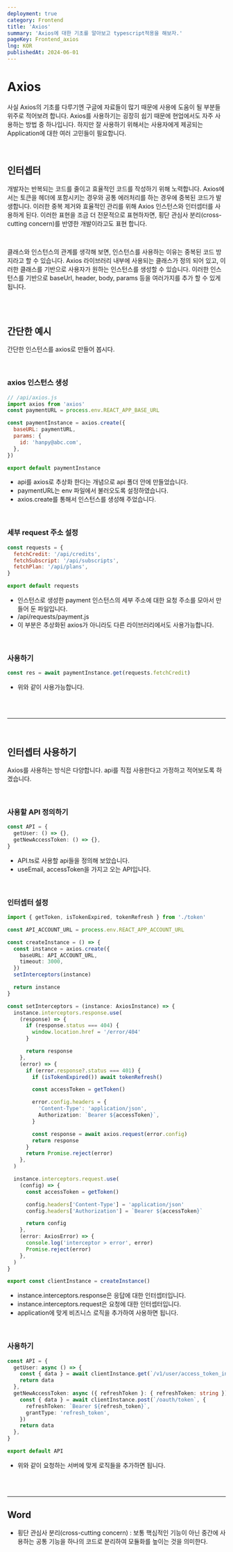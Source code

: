 ```yaml
---
deployment: true
category: Frontend
title: 'Axios'
summary: 'Axios에 대한 기초를 알아보고 typescript적용을 해보자.'
pageKey: Frontend_axios
lng: KOR
publishedAt: 2024-06-01
---
```


# Axios

사실 Axios의 기초를 다루기엔 구글에 자료들이 많기 때문에 사용에 도움이 될 부분들 위주로 적어보려 합니다.
Axios를 사용하기는 굉장히 쉽기 때문에 현업에서도 자주 사용하는 방법 중 하나입니다.
하지만 잘 사용하기 위해서는 사용자에게 제공되는 Application에 대한 여러 고민들이 필요합니다.

<br />

## 인터셉터

개발자는 반복되는 코드를 줄이고 효율적인 코드를 작성하기 위해 노력합니다.
Axios에서는 토큰을 헤더에 포함시키는 경우와 공통 에러처리를 하는 경우에 중복된 코드가 발생합니다.
이러한 중복 제거와 효율적인 관리를 위해 Axios 인스턴스와 인터셉터를 사용하게 된다.
이러한 표현을 조금 더 전문적으로 표현하자면, 횡단 관심사 분리(cross-cutting concern)를 반영한 개발이라고도 표현 합니다.

<br />

클래스와 인스턴스의 관계를 생각해 보면, 인스턴스를 사용하는 이유는 중복된 코드 방지라고 할 수 있습니다.
Axios 라이브러리 내부에 사용되는 클래스가 정의 되어 있고, 이러한 클래스를 기반으로 사용자가 원하는 인스턴스를 생성할 수 있습니다.
이러한 인스턴스를 기반으로 baseUrl, header, body, params 등을 여러가지를 추가 할 수 있게 됩니다.

<br />
<br />

## 간단한 예시

간단한 인스턴스를 axios로 만들어 봅시다.

<br />

### axios 인스턴스 생성

```javascript title="axios" showLineNumbers
// /api/axios.js
import axios from 'axios'
const paymentURL = process.env.REACT_APP_BASE_URL

const paymentInstance = axios.create({
  baseURL: paymentURL,
  params: {
    id: 'hanpy@abc.com',
  },
})

export default paymentInstance
```

- api를 axios로 추상화 한다는 개념으로 api 폴더 안에 만들었습니다.
- paymentURL는 env 파일에서 불러오도록 설정하였습니다.
- axios.create를 통해서 인스턴스를 생성해 주었습니다.

<br />

### 세부 request 주소 설정

```javascript title="axios" showLineNumbers
const requests = {
  fetchCredit: '/api/credits',
  fetchSubscript: '/api/subscripts',
  fetchPlan: '/api/plans',
}

export default requests
```

- 인스턴스로 생성한 payment 인스턴스의 세부 주소에 대한 요청 주소를 모아서 만들어 둔 파일입니다.
- /api/requests/payment.js
- 이 부분은 추상화된 axios가 아니라도 다른 라이브러리에서도 사용가능합니다.

<br />

### 사용하기

```javascript title="axios" showLineNumbers
const res = await paymentInstance.get(requests.fetchCredit)
```

- 위와 같이 사용가능합니다.

<br />
<br />

---

<br />

## 인터셉터 사용하기

Axios를 사용하는 방식은 다양합니다. api를 직접 사용한다고 가정하고 적어보도록 하겠습니다.

<br />

### 사용할 API 정의하기

```typescript title="axios" showLineNumbers
const API = {
  getUser: () => {},
  getNewAccessToken: () => {},
}
```

- API.ts로 사용할 api들을 정의해 보았습니다.
- useEmail, accessToken을 가지고 오는 API입니다.

<br />

### 인터셉터 설정

```typescript title="axios" showLineNumbers
import { getToken, isTokenExpired, tokenRefresh } from './token'

const API_ACCOUNT_URL = process.env.REACT_APP_ACCOUNT_URL

const createInstance = () => {
  const instance = axios.create({
    baseURL: API_ACCOUNT_URL,
    timeout: 3000,
  })
  setInterceptors(instance)

  return instance
}

const setInterceptors = (instance: AxiosInstance) => {
  instance.interceptors.response.use(
    (response) => {
      if (response.status === 404) {
        window.location.href = '/error/404'
      }

      return response
    },
    (error) => {
      if (error.response?.status === 401) {
        if (isTokenExpired()) await tokenRefresh()

        const accessToken = getToken()

        error.config.headers = {
          'Content-Type': 'application/json',
          Authorization: `Bearer ${accessToken}`,
        }

        const response = await axios.request(error.config)
        return response
      }
      return Promise.reject(error)
    },
  )

  instance.interceptors.request.use(
    (config) => {
      const accessToken = getToken()

      config.headers['Content-Type'] = 'application/json'
      config.headers['Authorization'] = `Bearer ${accessToken}`

      return config
    },
    (error: AxiosError) => {
      console.log('interceptor > error', error)
      Promise.reject(error)
    },
  )
}

export const clientInstance = createInstance()
```

- <codeline>instance.interceptors.response</codeline>은 응답에 대한
  인터셉터입니다.
- <codeline>instance.interceptors.request</codeline>은 요청에 대한
  인터셉터입니다.
- application에 맞게 비즈니스 로직을 추가하여 사용하면 됩니다.

<br />

### 사용하기

```typescript title="axios" showLineNumbers
const API = {
  getUser: async () => {
    const { data } = await clientInstance.get(`/v1/user/access_token_info`)
    return data
  },
  getNewAccessToken: async ({ refreshToken }: { refreshToken: string }) => {
    const { data } = await clientInstance.post(`/oauth/token`, {
      refreshToken: `Bearer ${refresh_token}`,
      grantType: 'refresh_token',
    })
    return data
  },
}

export default API
```

- 위와 같이 요청하는 서버에 맞게 로직들을 추가하면 됩니다.

<br />
<br />

---

## Word

- 횡단 관심사 분리(cross-cutting concern) : 보통 핵심적인 기능이 아닌 중간에 사용하는 공통 기능을 하나의 코드로 분리하여 모듈화를 높이는 것을 의미한다.
